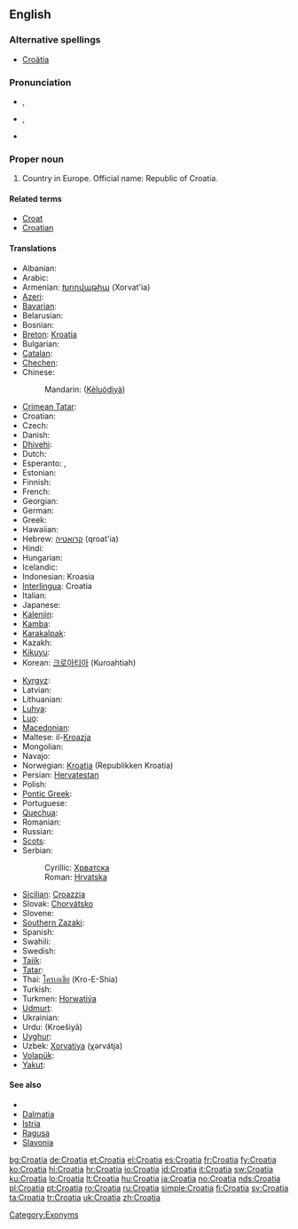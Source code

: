 ==English==
{{wikipedia}}

===Alternative spellings===
* [[Croätia]]

===Pronunciation===
* {{a|UK}} {{IPA|/ˌkɹəʊˈeɪ.ʃə/}}, {{SAMPA|/"kr@U%eI.S@/}}
* {{a|US}} {{IPA|/ˌkɹoʊˈeɪ.ʃə/}}, {{SAMPA|/"kr@U%eI.S@/}}
* {{audio|en-us-Croatia.ogg|Audio (US)}}

===Proper noun===
{{en-proper noun}}

# Country in Europe. Official name: Republic of Croatia.

====Related terms====
* [[Croat]]
* [[Croatian]]

====Translations====
{{trans-top|Country in Europe}}
* Albanian: {{t+|sq|Kroacia|xs=Albanian}}
* Arabic: {{t-|ar|كرواتيا|tr=Kurwātiyā}}
* Armenian: [[Խորվաթիա]] (Xorvat'ia)
* [[Azeri]]: {{t-|az|Xorvatiya|xs=Azeri}}
* [[Bavarian]]: {{tø|bar|Kroazien}}
* Belarusian: {{t|be|Харватыя|f|tr=Xarvátyja|xs=Belarusian}}
* Bosnian: {{t-|bs|Hrvatska|f}}
* [[Breton]]: [[Kroatia]]
* Bulgarian: {{t+|bg|Хърватска|f|tr=Hărvatska}}
* [[Catalan]]: {{t|ca|Croàcia}}
* [[Chechen]]: {{tø|ce|Хорвати}}
* Chinese:
*: Mandarin: {{zh-ts|剋羅地亞|克罗地亚}} ([[Kèluódìyà]])
* [[Crimean Tatar]]: {{tø|crh|Hırvatistan}}
* Croatian: {{t+|hr|Hrvatska|f|alt=Hr̀vātskā}}
* Czech: {{t+|cs|Chorvatsko|n}}
* Danish: {{t-|da|Kroatien}}
* [[Dhivehi]]: {{t|dv|ކުރޮއޭޝިއާ|sc=Thaa|xs=Dhivehi}}
* Dutch: {{t+|nl|Kroatië}}
* Esperanto: {{t-|eo|Kroatio|xs=Esperanto}}, {{t-|eo|Kroatujo|xs=Esperanto}}
* Estonian: {{t+|et|Horvaatia}}
* Finnish: {{t+|fi|Kroatia}}
* French: {{t+|fr|Croatie}}
* Georgian: {{t-|ka|ხორვატია|tr=Khorvatia|sc=Geor|xs=Georgian}}
* German: {{t+|de|Kroatien}}
* Greek: {{t+|el|Κροατία|f|tr=Kroatía}}
* Hawaiian: {{tø|haw|Koloatia}}
* Hebrew: [[קרואטיה]] (qroat'ia)
* Hindi: {{t+|hi|क्रोएशिया|tr=Kroešiyā|xs=Hindi}}
* Hungarian: {{t+|hu|Horvátország}}
* Icelandic: {{t+|is|Króatía|f}}
* Indonesian: Kroasia
* [[Interlingua]]: Croatia
* Italian: {{t+|it|Croazia}}
* Japanese: {{t+|ja|クロアチア|tr=Kuroachia}}
* [[Kalenjin]]: {{tø|kln|Korasia}}
* [[Kamba]]: {{tø|kam|Korasia}}
* [[Karakalpak]]: {{tø|kaa|Xorvatiya}}
* Kazakh: {{t|kk|Хыруатстан|tr=Xıruatstan|sc=Cyrl|xs=Kazakh}}
* [[Kikuyu]]: {{tø|ki|Korasia}}
* Korean: [[크로아티아]] (Kuroahtiah)
{{trans-mid}}
* [[Kyrgyz]]: {{t-|ky|Хорватия|tr=Xorvatija|sc=Cyrl|xs=Kyrgyz}}
* Latvian: {{t+|lv|Horvātija|xs=Latvian}}
* Lithuanian: {{t+|lt|Kroatija|xs=Lithuanian}}
* [[Luhya]]: {{tø|luy|Korasia}}
* [[Luo]]: {{tø|luo|Korasia}}
* [[Macedonian]]: {{t+|mk|Хрватска|f|tr=H'rvatska}}
* Maltese: il-[[Kroazja]]
* Mongolian: {{t|mn|Хорват|tr=Xorvat|sc=Cyrl|xs=Mongolian}}
* Navajo: {{tø|nv|Kwóóʼad bikéyah}}
* Norwegian: [[Kroatia]] (Republikken Kroatia)
* Persian: [[Hervatestan]]
* Polish: {{t+|pl|Chorwacja}}
* [[Pontic Greek]]: {{tø|pnt|Κροατία}}
* Portuguese: {{t+|pt|Croácia}}
* [[Quechua]]: {{t-|qu|Hurwatsuyu|xs=Quechua}}
* Romanian: {{t+|ro|Croaţia|f}}
* Russian: {{t+|ru|Хорватия|f|tr=Xorvátija}}
* [[Scots]]: {{tø|sco|Croatie}}
* Serbian:
*: Cyrillic: [[Хрватска#Serbian|Хрватска]] {{f}}
*: Roman: [[Hrvatska#Serbian|Hrvatska]] {{f}}
* [[Sicilian]]: [[Croazzia]] {{f}}
* Slovak: [[Chorvátsko]]
* Slovene: {{t+|sl|Hrvaška|f}}
* [[Southern Zazaki]]: {{tø|diq|Xırvatıstan}}
* Spanish: {{t+|es|Croacia|f}}
* Swahili: {{t+|sw|Korasia|xs=Swahili}}
* Swedish: {{t+|sv|Kroatien}}
* [[Tajik]]: {{t-|tg|Хорватия|tr=Xorvatija|sc=Cyrl|xs=Tajik}}
* [[Tatar]]: {{t-|tt|Хорватия|tr=Xorvatija|sc=Cyrl|xs=Tatar}}
* Thai: [[โครเอเชีย]] (Kro-E-Shia)
* Turkish: {{t+|tr|Hırvatistan}}
* Turkmen: [[Horwatiýa]]
* [[Udmurt]]: {{tø|udm|Хорватия}}
* Ukrainian: {{t|uk|Хорватія|f|tr=Xorvátija|xs=Ukrainian}}
* Urdu: {{ur-Arab|[[کرویشیا]]}} (Kroešiyā)
* [[Uyghur]]: {{t|ug|كرودىيە|tr=Krodiye|sc=ug-Arab|xs=Uyghur}}
* Uzbek: [[Xorvatiya]] (χərvátja)
* [[Volapük]]: {{t+|vo|Kroasän|xs=Volapük}}
* [[Yakut]]: {{tø|sah|Хорватия|tr=Xorvatija|sc=Cyrl}}
{{trans-bottom}}

====See also====
* {{list|en|countries of Europe}}
* [[Dalmatia]]
* [[Istria]]
* [[Ragusa]]
* [[Slavonia]]

[[Category:Exonyms]]

[[bg:Croatia]]
[[de:Croatia]]
[[et:Croatia]]
[[el:Croatia]]
[[es:Croatia]]
[[fr:Croatia]]
[[fy:Croatia]]
[[ko:Croatia]]
[[hi:Croatia]]
[[hr:Croatia]]
[[io:Croatia]]
[[id:Croatia]]
[[it:Croatia]]
[[sw:Croatia]]
[[ku:Croatia]]
[[lo:Croatia]]
[[lt:Croatia]]
[[hu:Croatia]]
[[ja:Croatia]]
[[no:Croatia]]
[[nds:Croatia]]
[[pl:Croatia]]
[[pt:Croatia]]
[[ro:Croatia]]
[[ru:Croatia]]
[[simple:Croatia]]
[[fi:Croatia]]
[[sv:Croatia]]
[[ta:Croatia]]
[[tr:Croatia]]
[[uk:Croatia]]
[[zh:Croatia]]